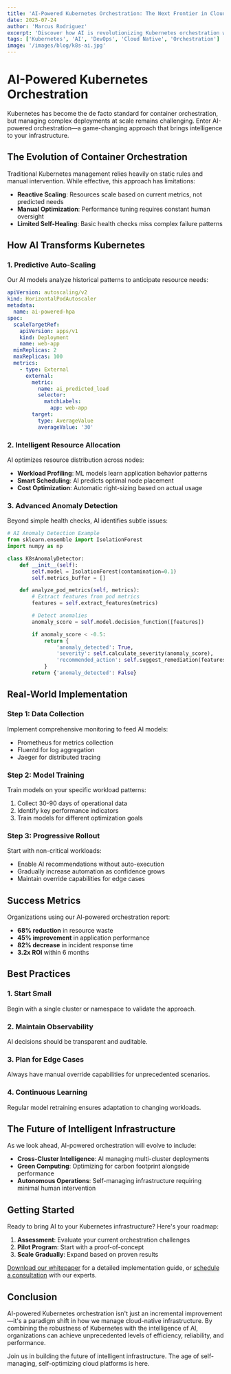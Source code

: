 ```yaml
---
title: 'AI-Powered Kubernetes Orchestration: The Next Frontier in Cloud Native'
date: 2025-07-24
author: 'Marcus Rodriguez'
excerpt: 'Discover how AI is revolutionizing Kubernetes orchestration with intelligent scaling, predictive maintenance, and self-healing capabilities.'
tags: ['Kubernetes', 'AI', 'DevOps', 'Cloud Native', 'Orchestration']
image: '/images/blog/k8s-ai.jpg'
---
```


# AI-Powered Kubernetes Orchestration

Kubernetes has become the de facto standard for container orchestration, but managing complex deployments at scale remains challenging. Enter AI-powered orchestration—a game-changing approach that brings intelligence to your infrastructure.

## The Evolution of Container Orchestration

Traditional Kubernetes management relies heavily on static rules and manual intervention. While effective, this approach has limitations:

- **Reactive Scaling**: Resources scale based on current metrics, not predicted needs
- **Manual Optimization**: Performance tuning requires constant human oversight
- **Limited Self-Healing**: Basic health checks miss complex failure patterns

## How AI Transforms Kubernetes

### 1. Predictive Auto-Scaling

Our AI models analyze historical patterns to anticipate resource needs:

```yaml
apiVersion: autoscaling/v2
kind: HorizontalPodAutoscaler
metadata:
  name: ai-powered-hpa
spec:
  scaleTargetRef:
    apiVersion: apps/v1
    kind: Deployment
    name: web-app
  minReplicas: 2
  maxReplicas: 100
  metrics:
    - type: External
      external:
        metric:
          name: ai_predicted_load
          selector:
            matchLabels:
              app: web-app
        target:
          type: AverageValue
          averageValue: '30'
```

### 2. Intelligent Resource Allocation

AI optimizes resource distribution across nodes:

- **Workload Profiling**: ML models learn application behavior patterns
- **Smart Scheduling**: AI predicts optimal node placement
- **Cost Optimization**: Automatic right-sizing based on actual usage

### 3. Advanced Anomaly Detection

Beyond simple health checks, AI identifies subtle issues:

```python
# AI Anomaly Detection Example
from sklearn.ensemble import IsolationForest
import numpy as np

class K8sAnomalyDetector:
    def __init__(self):
        self.model = IsolationForest(contamination=0.1)
        self.metrics_buffer = []

    def analyze_pod_metrics(self, metrics):
        # Extract features from pod metrics
        features = self.extract_features(metrics)

        # Detect anomalies
        anomaly_score = self.model.decision_function([features])

        if anomaly_score < -0.5:
            return {
                'anomaly_detected': True,
                'severity': self.calculate_severity(anomaly_score),
                'recommended_action': self.suggest_remediation(features)
            }
        return {'anomaly_detected': False}
```

## Real-World Implementation

### Step 1: Data Collection

Implement comprehensive monitoring to feed AI models:

- Prometheus for metrics collection
- Fluentd for log aggregation
- Jaeger for distributed tracing

### Step 2: Model Training

Train models on your specific workload patterns:

1. Collect 30-90 days of operational data
2. Identify key performance indicators
3. Train models for different optimization goals

### Step 3: Progressive Rollout

Start with non-critical workloads:

- Enable AI recommendations without auto-execution
- Gradually increase automation as confidence grows
- Maintain override capabilities for edge cases

## Success Metrics

Organizations using our AI-powered orchestration report:

- **68% reduction** in resource waste
- **45% improvement** in application performance
- **82% decrease** in incident response time
- **3.2x ROI** within 6 months

## Best Practices

### 1. Start Small

Begin with a single cluster or namespace to validate the approach.

### 2. Maintain Observability

AI decisions should be transparent and auditable.

### 3. Plan for Edge Cases

Always have manual override capabilities for unprecedented scenarios.

### 4. Continuous Learning

Regular model retraining ensures adaptation to changing workloads.

## The Future of Intelligent Infrastructure

As we look ahead, AI-powered orchestration will evolve to include:

- **Cross-Cluster Intelligence**: AI managing multi-cluster deployments
- **Green Computing**: Optimizing for carbon footprint alongside performance
- **Autonomous Operations**: Self-managing infrastructure requiring minimal human intervention

## Getting Started

Ready to bring AI to your Kubernetes infrastructure? Here's your roadmap:

1. **Assessment**: Evaluate your current orchestration challenges
2. **Pilot Program**: Start with a proof-of-concept
3. **Scale Gradually**: Expand based on proven results

[Download our whitepaper](/research-lab/ai-k8s-orchestration) for a detailed implementation guide, or [schedule a consultation](/book-call) with our experts.

## Conclusion

AI-powered Kubernetes orchestration isn't just an incremental improvement—it's a paradigm shift in how we manage cloud-native infrastructure. By combining the robustness of Kubernetes with the intelligence of AI, organizations can achieve unprecedented levels of efficiency, reliability, and performance.

Join us in building the future of intelligent infrastructure. The age of self-managing, self-optimizing cloud platforms is here.
